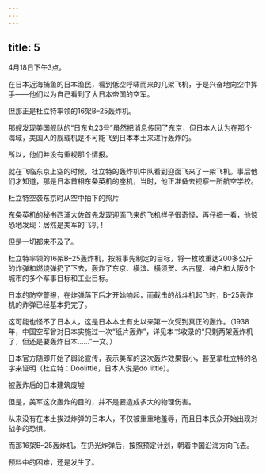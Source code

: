 ```yaml
---
---
---
```

title: 5
---



4月18日下午3点。

在日本近海捕鱼的日本渔民，看到低空呼啸而来的几架飞机，于是兴奋地向空中挥手——他们以为自己看到了大日本帝国的空军。

但那正是杜立特率领的16架B–25轰炸机。

那艘发现美国舰队的“日东丸23号”虽然把消息传回了东京，但日本人认为在那个海域，美国人的舰载机是不可能飞到日本本土来进行轰炸的。

所以，他们并没有重视那个情报。

就在飞临东京上空的时候，杜立特的轰炸机中队看到迎面飞来了一架飞机。事后他们才知道，那是日本首相东条英机的座机，当时，他正准备去视察一所航空学校。

杜立特空袭东京时从空中拍下的照片



东条英机的秘书西浦大佐首先发现迎面飞来的飞机样子很奇怪，再仔细一看，他惊恐地发现：居然是美军的飞机！

但是一切都来不及了。

杜立特率领的16架B–25轰炸机，按照事先制定的目标，将一枚枚重达200多公斤的炸弹和燃烧弹扔了下去，轰炸了东京、横滨、横须贺、名古屋、神户和大阪6个城市的多个军事目标和工业目标。

日本的防空警报，在炸弹落下后才开始响起，而截击的战斗机起飞时，B–25轰炸机的炸弹已经基本扔完了。

这可能也怪不了日本人，这是日本本土有史以来第一次受到真正的轰炸。（1938年，中国空军曾对日本实施过一次“纸片轰炸”，详见本书收录的“只剩两架轰炸机了，但还是要轰炸日本……”一文。）

日本官方随即开始了舆论宣传，表示美军的这次轰炸效果很小，甚至拿杜立特的名字来证明（杜立特：Doolittle，日本人说是do little）。

被轰炸后的日本建筑废墟



但是，美军这次轰炸的目的，并不是要造成多大的物理伤害。

从来没有在本土挨过炸弹的日本人，不仅被重重地羞辱，而且日本民众开始出现对战争的恐惧。

而那16架B–25轰炸机，在扔光炸弹后，按照预定计划，朝着中国沿海方向飞去。

预料中的困难，还是发生了。